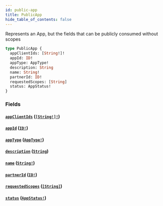 ```yaml
---
id: public-app
title: PublicApp
hide_table_of_contents: false
---
```



Represents an App, but the fields that can be publicly consumed without scopes

```graphql
type PublicApp {
  appClientIds: [String!]!
  appId: ID!
  appType: AppType!
  description: String
  name: String!
  partnerId: ID!
  requestedScopes: [String]
  status: AppStatus!
}
```


### Fields

#### [`appClientIds`](#) ([`[String!]!`](/adminidentity/api/graphql-admin/reference/scalars/string))




#### [`appId`](#) ([`ID!`](/adminidentity/api/graphql-admin/reference/scalars/id))




#### [`appType`](#) ([`AppType!`](/adminidentity/api/graphql-admin/reference/enums/app-type))




#### [`description`](#) ([`String`](/adminidentity/api/graphql-admin/reference/scalars/string))




#### [`name`](#) ([`String!`](/adminidentity/api/graphql-admin/reference/scalars/string))




#### [`partnerId`](#) ([`ID!`](/adminidentity/api/graphql-admin/reference/scalars/id))




#### [`requestedScopes`](#) ([`[String]`](/adminidentity/api/graphql-admin/reference/scalars/string))




#### [`status`](#) ([`AppStatus!`](/adminidentity/api/graphql-admin/reference/enums/app-status))






